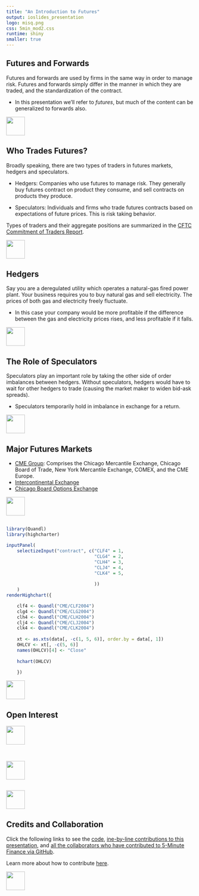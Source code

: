 ```yaml
---
title: "An Introduction to Futures"
output: ioslides_presentation
logo: misq.png
css: 5min_mod2.css
runtime: shiny
smaller: true
---
```


## Futures and Forwards

Futures and forwards are used by firms in the same way in order to manage risk.  Futures and forwards simply differ in the manner in which they are traded, and the standardization of the contract.

- In this presentation we'll refer to *futures*, but much of the content can be generalized to forwards also.

<div class="MIfooter"><img src="mi.png" style="height:50px;"></div> 

## Who Trades Futures?

Broadly speaking, there are two types of traders in futures markets, hedgers and speculators.

-  Hedgers: Companies who use futures to manage risk.  They generally buy futures contract on product they consume, and sell contracts on products they produce.

-  Speculators: Individuals and firms who trade futures contracts based on expectations of future prices.  This is risk taking behavior.

Types of traders and their aggregate positions are summarized in the [CFTC Commitment of Traders Report](http://www.cftc.gov/Marketreports/CommitmentsofTraders/index.htm).

<div class="MIfooter"><img src="mi.png" style="height:50px;"></div> 

## Hedgers

Say you are a deregulated utility which operates a natural-gas fired power plant.  Your business requires you to buy natural gas and sell electricity.  The prices of both gas and electricity freely fluctuate.

- In this case your company would be more profitable if the difference between the gas and electricity prices rises, and less profitable if it falls.

<div class="MIfooter"><img src="mi.png" style="height:50px;"></div>

## The Role of Speculators

Speculators play an important role by taking the other side of order imbalances between hedgers. Without speculators, hedgers would have to wait for other hedgers to trade (causing the market maker to widen bid-ask spreads).

-  Speculators temporarily hold in imbalance in exchange for a return.

<div class="MIfooter"><img src="mi.png" style="height:50px;"></div>

## Major Futures Markets

- [CME Group](http://www.cmegroup.com/): Comprises the Chicago Mercantile Exchange, Chicago Board of Trade, New York Mercantile Exchange, COMEX, and the CME Europe.  
- [Intercontinental Exchange]()
- [Chicago Board Options Exchange](http://www.cboe.com/)


<div class="MIfooter"><img src="mi.png" style="height:50px;"></div> 

## 

<!-- app to bring in various futures contracts from quandl; continuous front month or each individual contracts -->

<!-- NOT WORKING YET -->
```r
library(Quandl)
library(highcharter)

inputPanel(
    selectizeInput("contract", c("CLF4" = 1,
                                 "CLG4" = 2,
                                 "CLH4" = 3,
                                 "CLJ4" = 4,
                                 "CLK4" = 5,
                                 
                                 ))
    )
renderHighchart({    

    clf4 <- Quandl("CME/CLF2004")
    clg4 <- Quandl("CME/CLG2004")
    clh4 <- Quandl("CME/CLH2004")
    clj4 <- Quandl("CME/CLJ2004")
    clk4 <- Quandl("CME/CLK2004")
    
    xt <- as.xts(data[, -c(1, 5, 6)], order.by = data[, 1])
    OHLCV <- xt[, -c(5, 6)]
    names(OHLCV)[4] <- "Close"
    
    hchart(OHLCV)
    
    })
```

<div class="MIfooter"><img src="mi.png" style="height:50px;"></div> 

## Open Interest


<div class="MIfooter"><img src="mi.png" style="height:50px;"></div> 


## 

<!-- use Quandl call from above to plot open interest -->

```r


```

<div class="MIfooter"><img src="mi.png" style="height:50px;"></div> 



##

<!-- interactive app: pull and plot futures data -->

<div class="MIfooter"><img src="mi.png" style="height:50px;"></div> 

## Credits and Collaboration

Click the following links to see the [code](https://github.com/FinancialMarkets/5MinuteFinance/blob/master/Derivatives/Futures_Intro/intro_futures.Rmd), [ine-by-line contributions to this presentation](https://github.com/FinancialMarkets/5MinuteFinance/blame/master/Derivatives/Futures_Intro/intro_futures.Rmd), and [all the collaborators who have contributed to 5-Minute Finance via GitHub](https://github.com/FinancialMarkets/5MinuteFinance/graphs/contributors).

Learn more about how to contribute [here](http://www.5minutefinance.org/how-to-contribute).

<div class="MIfooter"><img src="mi.png" style="height:50px;"></div> 

